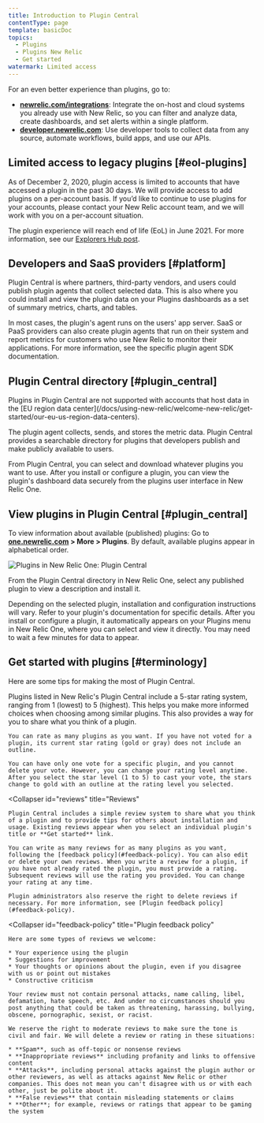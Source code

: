 ```yaml
---
title: Introduction to Plugin Central
contentType: page
template: basicDoc
topics:
  - Plugins
  - Plugins New Relic
  - Get started
watermark: Limited access
---
```


<Callout variant="important">
  For an even better experience than plugins, go to:

  * **[newrelic.com/integrations](https://newrelic.com/integrations)**: Integrate the on-host and cloud systems you already use with New Relic, so you can filter and analyze data, create dashboards, and set alerts within a single platform.
  * **[developer.newrelic.com](https://developer.newrelic.com)**: Use developer tools to collect data from any source, automate workflows, build apps, and use our APIs.
</Callout>

## Limited access to legacy plugins [#eol-plugins]

As of December 2, 2020, plugin access is limited to accounts that have accessed a plugin in the past 30 days. We will provide access to add plugins on a per-account basis. If you’d like to continue to use plugins for your accounts, please contact your New Relic account team, and we will work with you on a per-account situation.

The plugin experience will reach end of life (EoL) in June 2021. For more information, see our [Explorers Hub post](https://discuss.newrelic.com/t/first-notice-limiting-access-to-new-relic-plugins/121832).

## Developers and SaaS providers [#platform]

Plugin Central is where partners, third-party vendors, and users could publish plugin agents that collect selected data. This is also where you could install and view the plugin data on your Plugins dashboards as a set of summary metrics, charts, and tables.

In most cases, the plugin's agent runs on the users' app server. SaaS or PaaS providers can also create plugin agents that run on their system and report metrics for customers who use New Relic to monitor their applications. For more information, see the specific plugin agent SDK documentation.

## Plugin Central directory [#plugin_central]

<Callout variant="important">
  Plugins in Plugin Central are not supported with accounts that host data in the [EU region data center](/docs/using-new-relic/welcome-new-relic/get-started/our-eu-us-region-data-centers).
</Callout>

The plugin agent collects, sends, and stores the metric data. Plugin Central provides a searchable directory for plugins that developers publish and make publicly available to users.

From Plugin Central, you can select and download whatever plugins you want to use. After you install or configure a plugin, you can view the plugin's dashboard data securely from the plugins user interface in New Relic One.

## View plugins in Plugin Central [#plugin_central]

To view information about available (published) plugins: Go to **[one.newrelic.com](https://one.newrelic.com) > More > Plugins**. By default, available plugins appear in alphabetical order.

![Plugins in New Relic One: Plugin Central](./images/plugins-landing-page-prototype071720.png "Plugins in New Relic One: Plugin Central")

From the Plugin Central directory in New Relic One, select any published plugin to view a description and install it.

Depending on the selected plugin, installation and configuration instructions will vary. Refer to your plugin's documentation for specific details. After you install or configure a plugin, it automatically appears on your Plugins menu in New Relic One, where you can select and view it directly. You may need to wait a few minutes for data to appear.

## Get started with plugins [#terminology]

Here are some tips for making the most of Plugin Central.

<CollapserGroup>
  <Collapser
    id="ratings"
    title="Ratings"
  >
    Plugins listed in New Relic's Plugin Central include a 5-star rating system, ranging from 1 (lowest) to 5 (highest). This helps you make more informed choices when choosing among similar plugins. This also provides a way for you to share what you think of a plugin.

    You can rate as many plugins as you want. If you have not voted for a plugin, its current star rating (gold or gray) does not include an outline.

    You can have only one vote for a specific plugin, and you cannot delete your vote. However, you can change your rating level anytime. After you select the star level (1 to 5) to cast your vote, the stars change to gold with an outline at the rating level you selected.
  </Collapser>

  <Collapser
    id="reviews"
    title="Reviews"
  >
    Plugin Central includes a simple review system to share what you think of a plugin and to provide tips for others about installation and usage. Existing reviews appear when you select an individual plugin's title or **Get started** link.

    You can write as many reviews for as many plugins as you want, following the [feedback policy](#feedback-policy). You can also edit or delete your own reviews. When you write a review for a plugin, if you have not already rated the plugin, you must provide a rating. Subsequent reviews will use the rating you provided. You can change your rating at any time.

    Plugin administrators also reserve the right to delete reviews if necessary. For more information, see [Plugin feedback policy](#feedback-policy).
  </Collapser>

  <Collapser
    id="feedback-policy"
    title="Plugin feedback policy"
  >
    Here are some types of reviews we welcome:

    * Your experience using the plugin
    * Suggestions for improvement
    * Your thoughts or opinions about the plugin, even if you disagree with us or point out mistakes
    * Constructive criticism

    Your review must not contain personal attacks, name calling, libel, defamation, hate speech, etc. And under no circumstances should you post anything that could be taken as threatening, harassing, bullying, obscene, pornographic, sexist, or racist.

    We reserve the right to moderate reviews to make sure the tone is civil and fair. We will delete a review or rating in these situations:

    * **Spam**, such as off-topic or nonsense reviews
    * **Inappropriate reviews** including profanity and links to offensive content
    * **Attacks**, including personal attacks against the plugin author or other reviewers, as well as attacks against New Relic or other companies. This does not mean you can't disagree with us or with each other, just be polite about it.
    * **False reviews** that contain misleading statements or claims
    * **Other**; for example, reviews or ratings that appear to be gaming the system
  </Collapser>
</CollapserGroup>
